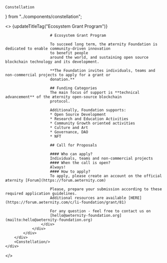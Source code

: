     Constellation
} from "../components/constellation";

<>
    {updateTitleTag("Ecosystem Grant Program")}
    <div className="mt-5">
        <div className="flex justify-center items-center p-2 sm:p-5 relative z-10">
            <div className="max-w-7xl px-4 py-8 sm:px-6 lg:px-8 bg-white">
                <div className="clear-both">
                    <div className="prose font-serif">

                        # Ecosystem Grant Program

                        To succeed long term, the æternity Foundation is dedicated to enable community-driven innovation
                        to benefit people
                        around the world, and sustaining open source blockchain technology and its development.

                        **The Foundation invites individuals, teams and non-commercial projects to apply for a grant or
                        donation.**

                        ## Funding Categories
                        The main focus of support is **technical advancement** of the æternity open-source blockchain
                        protocol.

                        Additionally, Foundation supports:
                        * Open Source Development
                        * Research and Education Activities
                        * Community Growth oriented activities
                        * Culture and Art
                        * Governance, DAO
                        * NFT

                        ## Call for Proposals

                        #### Who can apply?
                        Individuals, teams and non-commercial projects
                        #### When the call is open?
                        Always!
                        #### How to apply?
                        To apply, please create an account on the official æternity [Forum](https://forum.aeternity.com)

                        Please, prepare your submission according to these required application guidelines.
                        Additional resources are available [HERE](https://forum.aeternity.com/c/li-foundation/grant/81)

                        For any question - feel free to contact us on
                        [hello@aeternity-foundation.org](mailto:hello@aeternity-foundation.org)
                    </div>
                </div>
            </div>
        </div>
        <Constellation/>
    </div>
</>
